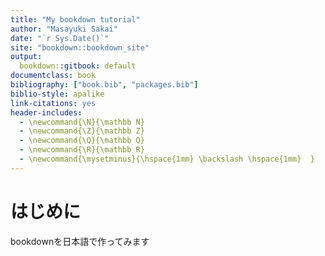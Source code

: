 ```yaml
--- 
title: "My bookdown tutorial"
author: "Masayuki Sakai"
date: "`r Sys.Date()`"
site: "bookdown::bookdown_site"
output:
  bookdown::gitbook: default
documentclass: book
bibliography: ["book.bib", "packages.bib"]
biblio-style: apalike
link-citations: yes
header-includes: 
  - \newcommand{\N}{\mathbb N}
  - \newcommand{\Z}{\mathbb Z}
  - \newcommand{\Q}{\mathbb Q}
  - \newcommand{\R}{\mathbb R}
  - \newcommand{\mysetminus}{\hspace{1mm} \backslash \hspace{1mm}  }
---
```


# はじめに

bookdownを日本語で作ってみます